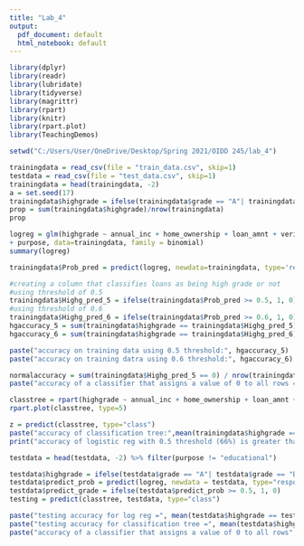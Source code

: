---
title: "Lab_4"
output:
  pdf_document: default
  html_notebook: default
---


```{r}
library(dplyr)
library(readr)
library(lubridate)
library(tidyverse)
library(magrittr)
library(rpart)
library(knitr)
library(rpart.plot)
library(TeachingDemos)

setwd("C:/Users/User/OneDrive/Desktop/Spring 2021/OIDD 245/lab_4")

```
```{r}
trainingdata = read_csv(file = "train_data.csv", skip=1)
testdata = read_csv(file = "test_data.csv", skip=1)
trainingdata = head(trainingdata, -2)
a = set.seed(17)
trainingdata$highgrade = ifelse(trainingdata$grade == "A"| trainingdata$grade == "B", 1,0)
prop = sum(trainingdata$highgrade)/nrow(trainingdata)
prop

```
```{r}
logreg = glm(highgrade ~ annual_inc + home_ownership + loan_amnt + verification_status
+ purpose, data=trainingdata, family = binomial)
summary(logreg)
```
```{r}
trainingdata$Prob_pred = predict(logreg, newdata=trainingdata, type='response')

#creating a column that classifies loans as being high grade or not
#using threshold of 0.5
trainingdata$Highg_pred_5 = ifelse(trainingdata$Prob_pred >= 0.5, 1, 0)
#using threshold of 0.6
trainingdata$Highg_pred_6 = ifelse(trainingdata$Prob_pred >= 0.6, 1, 0)
hgaccuracy_5 = sum(trainingdata$highgrade == trainingdata$Highg_pred_5) / nrow(trainingdata)
hgaccuracy_6 = sum(trainingdata$highgrade == trainingdata$Highg_pred_6) / nrow(trainingdata)

paste("accuracy on training data using 0.5 threshold:", hgaccuracy_5) 
paste("accuracy on training datra using 0.6 threshold:", hgaccuracy_6) #accuracy using 0.6 threshold is 64%

normalaccuracy = sum(trainingdata$Highg_pred_5 == 0) / nrow(trainingdata)
paste("accuracy of a classifier that assigns a value of 0 to all rows =", normalaccuracy)
```
```{r}
classtree = rpart(highgrade ~ annual_inc + home_ownership + loan_amnt + verification_status + purpose, data=trainingdata, method = "class")
rpart.plot(classtree, type=5)

```
```{r}
z = predict(classtree, type="class")
paste("accuracy of classification tree:",mean(trainingdata$highgrade == z))
print("accuracy of logistic reg with 0.5 threshold (66%) is greater than that of classification tree")
```
```{r}
testdata = head(testdata, -2) %>% filter(purpose != "educational")

testdata$highgrade = ifelse(testdata$grade == "A"| testdata$grade == "B", 1,0)
testdata$predict_prob = predict(logreg, newdata = testdata, type="response")
testdata$predict_grade = ifelse(testdata$predict_prob >= 0.5, 1, 0)
testing = predict(classtree, testdata, type="class")

paste("testing accuracy for log reg =", mean(testdata$highgrade == testdata$predict_grade))
paste("testing accuracy for classification tree =", mean(testdata$highgrade == testing))
paste("accuracy of a classifier that assigns a value of 0 to all rows", mean(0 == testdata$highgrade))

```




